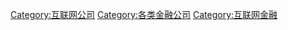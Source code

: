 [[Category:互联网公司|Category:互联网公司]]
[[Category:各类金融公司|Category:各类金融公司]]
[[Category:互联网金融|Category:互联网金融]]
